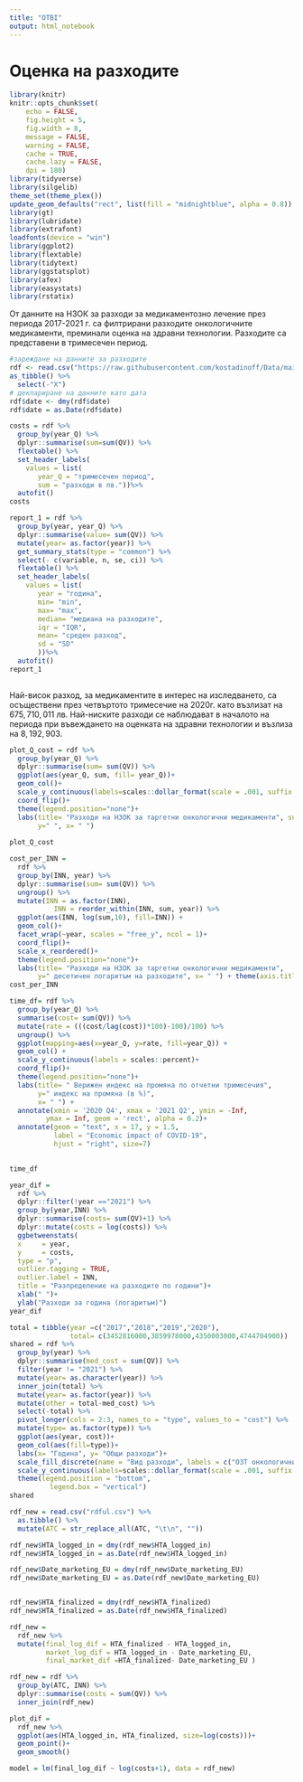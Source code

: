 ```yaml
---
title: "OTBI"
output: html_notebook
---
```


# Оценка на разходите

```r
library(knitr)
knitr::opts_chunk$set(
	echo = FALSE,
	fig.height = 5,
	fig.width = 8,
	message = FALSE,
	warning = FALSE,
	cache = TRUE,
	cache.lazy = FALSE,
	dpi = 180)
library(tidyverse)
library(silgelib)
theme_set(theme_plex())
update_geom_defaults("rect", list(fill = "midnightblue", alpha = 0.8))
library(gt)
library(lubridate)
library(extrafont)
loadfonts(device = "win")
library(ggplot2)
library(flextable)
library(tidytext)
library(ggstatsplot)
library(afex)
library(easystats)
library(rstatix)
```

От данните на НЗОК за разходи за медикаментозно лечение през периода 2017-2021 г. са филтрирани разходите онкологичните медикаменти, преминали оценка на здравни технологии. Разходите са представени в тримесечен период.

```r
#зареждане на данните за разходите
rdf <- read.csv("https://raw.githubusercontent.com/kostadinoff/Data/main/OTBI/rdf_cost.csv", stringsAsFactors=TRUE) %>% 
as_tibble() %>% 
  select(-"X")
# деклариране на данните като дата
rdf$date <- dmy(rdf$date)
rdf$date = as.Date(rdf$date)

```

```r
costs = rdf %>% 
  group_by(year_Q) %>% 
  dplyr::summarise(sum=sum(QV)) %>% 
  flextable() %>% 
  set_header_labels(
    values = list(
       year_Q = "тримесечен период",
       sum = "разходи в лв."))%>%   
  autofit()
costs
```

```r
report_1 = rdf %>% 
  group_by(year, year_Q) %>% 
  dplyr::summarise(value= sum(QV)) %>% 
  mutate(year= as.factor(year)) %>% 
  get_summary_stats(type = "common") %>% 
  select(- c(variable, n, se, ci)) %>% 
  flextable() %>% 
  set_header_labels(
    values = list(
       year = "година",
       min= "min",
       max= "max",
       median= "медиана на разходите",
       iqr = "IQR",
       mean= "среден разход",
       sd = "SD"
       ))%>%   
  autofit()
report_1 
  
```


Най-висок разход, за медикаментите в интерес на изследването, са осъществени през четвъртото тримесечие на 2020г. като възлизат на $675,710,011$ лв. Най-ниските разходи се наблюдават в началото на периода при въвеждането на оценката на здравни технологии и възлиза на $8,192,903$.

```r
plot_Q_cost = rdf %>% 
  group_by(year_Q) %>% 
  dplyr::summarise(sum= sum(QV)) %>% 
  ggplot(aes(year_Q, sum, fill= year_Q))+
  geom_col()+
  scale_y_continuous(labels=scales::dollar_format(scale = .001, suffix = " мил.лв", prefix = " "))+
  coord_flip()+
  theme(legend.position="none")+
  labs(title= "Разходи на НЗОК за таргетни онкологични медикаменти", subtitle = " в милиони лева, по тримесечие",
       y=" ", x= " ")
  
plot_Q_cost
```

```r
cost_per_INN = 
  rdf %>% 
  group_by(INN, year) %>% 
  dplyr::summarise(sum= sum(QV)) %>% 
  ungroup() %>% 
  mutate(INN = as.factor(INN),
           INN = reorder_within(INN, sum, year)) %>%
  ggplot(aes(INN, log(sum,10), fill=INN)) +
  geom_col()+
  facet_wrap(~year, scales = "free_y", ncol = 1)+
  coord_flip()+
  scale_x_reordered()+
  theme(legend.position="none")+
  labs(title= "Разходи на НЗОК за таргетни онкологични медикаменти",
       y=" десетичен логаритъм на разходите", x= " ") + theme(axis.title = element_text(family = "Courier")) +labs(alpha = 0.6)
cost_per_INN
```

```r
time_df= rdf %>% 
  group_by(year_Q) %>% 
  summarise(cost= sum(QV)) %>% 
  mutate(rate = (((cost/lag(cost))*100)-100)/100) %>%
  ungroup() %>% 
  ggplot(mapping=aes(x=year_Q, y=rate, fill=year_Q)) +
  geom_col() +
  scale_y_continuous(labels = scales::percent)+
  coord_flip()+
  theme(legend.position="none")+
  labs(title= " Верижен индекс на промяна по отчетни тримесечия", 
       y=" индекс на промяна (в %)", 
       x= " ") +
  annotate(xmin = '2020 Q4', xmax = '2021 Q2', ymin = -Inf,
         ymax = Inf, geom = 'rect', alpha = 0.2)+
  annotate(geom = "text", x = 17, y = 1.5, 
           label = "Economic impact of COVID-19", 
           hjust = "right", size=7)

  
time_df
```




```r

year_dif =
  rdf %>% 
  dplyr::filter(!year =="2021") %>% 
  group_by(year,INN) %>% 
  dplyr::summarise(costs= sum(QV)+1) %>% 
  dplyr::mutate(costs = log(costs)) %>% 
  ggbetweenstats(
  x     = year,
  y     = costs,
  type = "p",
  outlier.tagging = TRUE,
  outlier.label = INN,
  title = "Разпределение на разходите по години")+
  xlab(" ")+
  ylab("Разходи за година (логаритъм)")
year_dif

```

```r

total = tibble(year =c("2017","2018","2019","2020"),
               total= c(3452816000,3859978000,4350003000,4744704900))
shared = rdf %>% 
  group_by(year) %>% 
  dplyr::summarise(med_cost = sum(QV)) %>% 
  filter(year != "2021") %>% 
  mutate(year= as.character(year)) %>% 
  inner_join(total) %>% 
  mutate(year= as.factor(year)) %>% 
  mutate(other = total-med_cost) %>% 
  select(-total) %>% 
  pivot_longer(cols = 2:3, names_to = "type", values_to = "cost") %>% 
  mutate(type= as.factor(type)) %>% 
  ggplot(aes(year, cost))+
  geom_col(aes(fill=type))+
  labs(x= "Година", y= "Общи разходи")+
  scale_fill_discrete(name = "Вид разходи", labels = c("ОЗТ онкологични медикаменти", "Всички останали"))+
  scale_y_continuous(labels=scales::dollar_format(scale = .001, suffix = " мил.лв", prefix = " "))+
  theme(legend.position = "bottom",
          legend.box = "vertical")
shared
```
```r
rdf_new = read.csv("rdful.csv") %>% 
  as.tibble() %>% 
  mutate(ATC = str_replace_all(ATC, "\t\n", "")) 

rdf_new$HTA_logged_in = dmy(rdf_new$HTA_logged_in)
rdf_new$HTA_logged_in = as.Date(rdf_new$HTA_logged_in)

rdf_new$Date_marketing_EU = dmy(rdf_new$Date_marketing_EU)
rdf_new$Date_marketing_EU = as.Date(rdf_new$Date_marketing_EU)


rdf_new$HTA_finalized = dmy(rdf_new$HTA_finalized)
rdf_new$HTA_finalized = as.Date(rdf_new$HTA_finalized)

rdf_new =
  rdf_new %>% 
  mutate(final_log_dif = HTA_finalized - HTA_logged_in, 
         market_log_dif = HTA_logged_in - Date_marketing_EU,
         final_market_dif =HTA_finalized- Date_marketing_EU )

rdf_new = rdf %>% 
  group_by(ATC, INN) %>% 
  dplyr::summarise(costs = sum(QV)) %>% 
  inner_join(rdf_new)

```

```r
plot_dif =
  rdf_new %>% 
  ggplot(aes(HTA_logged_in, HTA_finalized, size=log(costs)))+
  geom_point()+
  geom_smooth()
```

```r

model = lm(final_log_dif ~ log(costs+1), data = rdf_new)

```

